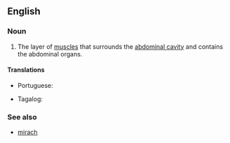 ==English==
{{wikipedia}}

===Noun===
{{en-noun}}

# The layer of [[muscle]]s that surrounds the [[abdominal cavity]] and contains the abdominal organs.

====Translations====
{{trans-top|muscles that surround the abdominal cavity}}
* Portuguese: {{t|pt|parede abdominal|f}}
{{trans-mid}}
* Tagalog: {{t|tl|pantiyang dinding}}
{{trans-bottom}}

===See also===
* [[mirach]]